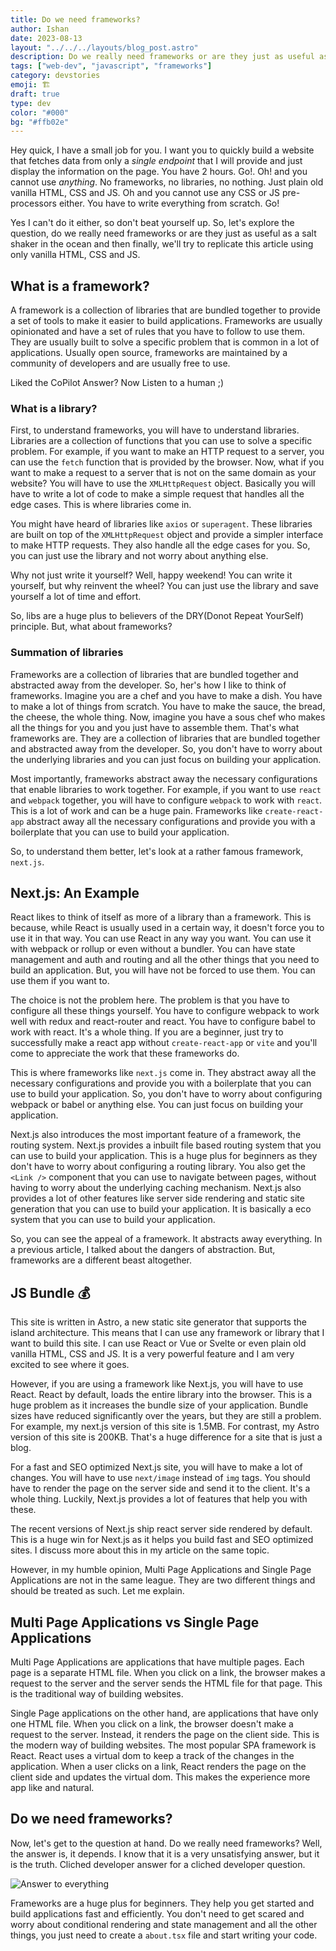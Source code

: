 ```yaml
---
title: Do we need frameworks?
author: Ishan
date: 2023-08-13
layout: "../../../layouts/blog_post.astro"
description: Do we really need frameworks or are they just as useful as a salt shaker in the ocean?
tags: ["web-dev", "javascript", "frameworks"]
category: devstories
emoji: 🏗️
draft: true
type: dev
color: "#000"
bg: "#ffb02e"
---
```


Hey quick, I have a small job for you. I want you to quickly build a website
that fetches data from only a _single endpoint_ that I will provide and
just display the information on the page. You have 2 hours. Go!. Oh! and
you cannot use _anything_. No frameworks, no libraries, no nothing. Just
plain old vanilla HTML, CSS and JS. Oh and you cannot use any CSS or JS
pre-processors either. You have to write everything from scratch. Go!

Yes I can't do it either, so don't beat yourself up.
So, let's explore the question, do we really need frameworks or are they
just as useful as a salt shaker in the ocean and then finally, we'll try to 
replicate this article using only vanilla HTML, CSS and JS.

## What is a framework?

A framework is a collection of libraries that are bundled together to
provide a set of tools to make it easier to build applications.
Frameworks are usually opinionated and have a set of rules that you have
to follow to use them. They are usually built to solve a specific problem
that is common in a lot of applications. Usually open source, frameworks
are maintained by a community of developers and are usually free to use.

Liked the CoPilot Answer? Now Listen to a human ;)

### What is a library?

First, to understand frameworks, you will have to understand libraries.
Libraries are a collection of functions that you can use to solve a
specific problem. For example, if you want to make an HTTP request to a
server, you can use the `fetch` function that is provided by the browser.
Now, what if you want to make a request to a server that is not on the
same domain as your website? You will have to use the `XMLHttpRequest`
object. Basically you will have to write a lot of code to make a simple
request that handles all the edge cases. This is where libraries come in.

You might have heard of libraries like `axios` or `superagent`. These
libraries are built on top of the `XMLHttpRequest` object and provide a
simpler interface to make HTTP requests. They also handle all the edge
cases for you. So, you can just use the library and not worry about
anything else.

Why not just write it yourself? Well, happy weekend! You can write it
yourself, but why reinvent the wheel? You can just use the library and
save yourself a lot of time and effort.

So, libs are a huge plus to believers of the DRY(Donot Repeat YourSelf) principle. But, what
about frameworks?

### Summation of libraries

Frameworks are a collection of libraries that are bundled together and abstracted
away from the developer. 
So, her's how I like to think of frameworks. Imagine you are a chef and you have to
make a dish. You have to make a lot of things from scratch. You have to make the
sauce, the bread, the cheese, the whole thing. Now, imagine you have a sous chef
who makes all the things for you and you just have to assemble them. That's what
frameworks are. They are a collection of libraries that are bundled together and
abstracted away from the developer. So, you don't have to worry about the
underlying libraries and you can just focus on building your application.

Most importantly, frameworks abstract away the necessary configurations that enable 
libraries to work together. For example, if you want to use `react` and `webpack` together,
you will have to configure `webpack` to work with `react`. This is a lot of work and
can be a huge pain. Frameworks like `create-react-app` abstract away all the necessary
configurations and provide you with a boilerplate that you can use to build your
application.

So, to understand them better, let's look at a rather famous framework, `next.js`.

## Next.js: An Example

React likes to think of itself as more of a library than a framework.
This is because, while React is usually used in a certain way, it doesn't
force you to use it in that way. You can use React in any way you want.
You can use it with webpack or rollup or even without a
bundler. You can have state management and auth and routing and all the
other things that you need to build an application. But, you will have
not be forced to use them. You can use them if you want to.

The choice is not the problem here. The problem is that you have to
configure all these things yourself. You have to configure webpack to
work well with redux and react-router and react. You have to
configure babel to work with react. 
It's a whole thing. If you are a beginner, just try to successfully make a 
react app without `create-react-app` or `vite` and you'll come to 
appreciate the work that these frameworks do.

This is where frameworks like `next.js` come in. They abstract away all
the necessary configurations and provide you with a boilerplate that you
can use to build your application. So, you don't have to worry about
configuring webpack or babel or anything else. You can just focus on
building your application.

Next.js also introduces the most important feature of a framework, the
routing system. Next.js provides a inbuilt file based routing system
that you can use to build your application. This is a huge plus for
beginners as they don't have to worry about configuring a routing
library. You also get the `<Link />` component that you can use to
navigate between pages, without having to worry about the underlying
caching mechanism.
Next.js also provides a lot of other features like server side rendering
and static site generation that you can use to build your application.
It is basically a eco system that you can use to build your application.

So, you can see the appeal of a framework. It abstracts away everything.
In a previous article, I talked about the dangers of abstraction. But,
frameworks are a different beast altogether.


<Post slug="web-dev/abstraction-cloud-computing" />

## JS Bundle 💰

This site is written in Astro, a new static site generator that supports the 
island architecture. This means that I can use any framework or library that I want
to build this site. I can use React or Vue or Svelte or even plain old vanilla HTML, CSS and JS.
It is a very powerful feature and I am very excited to see where it goes.

However, if you are using a framework like Next.js, you will have to use React.
React by default, loads the entire library into the browser. This is a huge problem
as it increases the bundle size of your application. 
Bundle sizes have reduced significantly over the years, but they are still a problem.
For example, my next.js version of this site is 1.5MB. For contrast, my Astro version
of this site is 200KB. That's a huge difference for a site that is just a blog.

For a fast and SEO optimized Next.js site, you will have to make a lot of changes.
You will have to use `next/image` instead of `img` tags. You should have to render 
the page on the server side and send it to the client. It's a whole thing.
Luckily, Next.js provides a lot of features that help you with these.

The recent versions of Next.js ship react server side rendered by default. This is a huge
win for Next.js as it helps you build fast and SEO optimized sites.
I discuss more about this in my article on the same topic.

<Post slug="web-dev/react-src" />

However, in my humble opinion, Multi Page Applications and Single Page Applications
are not in the same league. They are two different things and should be treated as such.
Let me explain.

## Multi Page Applications vs Single Page Applications

Multi Page Applications are applications that have multiple pages. Each page is a separate
HTML file. When you click on a link, the browser makes a request to the server and the server
sends the HTML file for that page. This is the traditional way of building websites.

Single Page applications on the other hand, are applications that have only one HTML file.
When you click on a link, the browser doesn't make a request to the server. Instead, it
renders the page on the client side. This is the modern way of building websites.
The most popular SPA framework is React. React uses a virtual dom to keep a track of the
changes in the application. When a user clicks on a link, React renders the page on the
client side and updates the virtual dom. This makes the experience more app like and natural.

## Do we need frameworks?

Now, let's get to the question at hand. Do we really need frameworks?
Well, the answer is, it depends. 
I know that it is a very unsatisfying answer, but it is the truth.
Cliched developer answer for a cliched developer question.

![Answer to everything](https://i.redd.it/go1w28pv487a1.png)

Frameworks are a huge plus for beginners. They help you get started
and build applications fast and efficiently. You don't need to get scared and
worry about conditional rendering and state management and all the other things,
you just need to create a `about.tsx` file and start writing your code.
